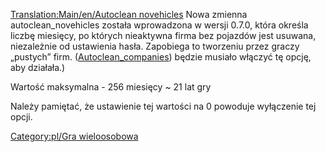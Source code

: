 [[Translation:Main/en/Autoclean novehicles]]
{{en/-}}
Nowa zmienna autoclean_novehicles została wprowadzona w wersji 0.7.0, która określa liczbę miesięcy, po których nieaktywna firma bez pojazdów jest usuwana, niezależnie od ustawienia hasła. Zapobiega to tworzeniu przez graczy „pustych” firm. ([[Main/pl/AutoCzyszczenie nieaktywnych|Autoclean_companies]]) będzie musiało włączyć tę opcję, aby działała.)

Wartość maksymalna - 256 miesięcy ~ 21 lat gry

Należy pamiętać, że ustawienie tej wartości na 0 powoduje wyłączenie tej opcji.

[[Category:pl/Gra wieloosobowa]]